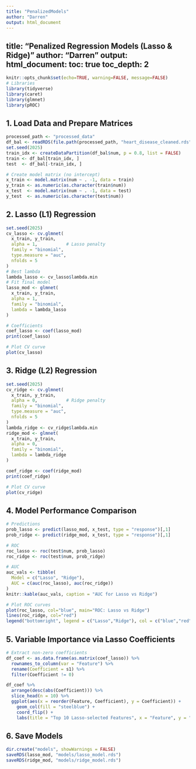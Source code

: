 ```yaml
---
title: "PenalizedModels"
author: "Darren"
output: html_document
---
```


## title: "Penalized Regression Models (Lasso & Ridge)" author: "Darren" output: html\_document: toc: true toc\_depth: 2

```r
knitr::opts_chunk$set(echo=TRUE, warning=FALSE, message=FALSE)
# Libraries
library(tidyverse)
library(caret)
library(glmnet)
library(pROC)
```

## 1. Load Data and Prepare Matrices

```r
processed_path <- "processed_data"
df_bal <- readRDS(file.path(processed_path, "heart_disease_cleaned.rds"))
set.seed(2025)
train_idx <- createDataPartition(df_bal$num, p = 0.8, list = FALSE)
train <- df_bal[train_idx, ]
test  <- df_bal[-train_idx, ]

# Create model matrix (no intercept)
x_train <- model.matrix(num ~ . -1, data = train)
y_train <- as.numeric(as.character(train$num))
x_test  <- model.matrix(num ~ . -1, data = test)
y_test  <- as.numeric(as.character(test$num))
```



## 2. Lasso (L1) Regression

```r
set.seed(2025)
cv_lasso <- cv.glmnet(
  x_train, y_train,
  alpha = 1,           # Lasso penalty
  family = "binomial",
  type.measure = "auc",
  nfolds = 5
)
# Best lambda
lambda_lasso <- cv_lasso$lambda.min
# Fit final model
lasso_mod <- glmnet(
  x_train, y_train,
  alpha = 1,
  family = "binomial",
  lambda = lambda_lasso
)

# Coefficients
coef_lasso <- coef(lasso_mod)
print(coef_lasso)

# Plot CV curve
plot(cv_lasso)
```

## 3. Ridge (L2) Regression

```r
set.seed(2025)
cv_ridge <- cv.glmnet(
  x_train, y_train,
  alpha = 0,           # Ridge penalty
  family = "binomial",
  type.measure = "auc",
  nfolds = 5
)
lambda_ridge <- cv_ridge$lambda.min
ridge_mod <- glmnet(
  x_train, y_train,
  alpha = 0,
  family = "binomial",
  lambda = lambda_ridge
)

coef_ridge <- coef(ridge_mod)
print(coef_ridge)

# Plot CV curve
plot(cv_ridge)
```

## 4. Model Performance Comparison

```r
# Predictions
prob_lasso <- predict(lasso_mod, x_test, type = "response")[,1]
prob_ridge <- predict(ridge_mod, x_test, type = "response")[,1]

# ROC
roc_lasso <- roc(test$num, prob_lasso)
roc_ridge <- roc(test$num, prob_ridge)

# AUC
auc_vals <- tibble(
  Model = c("Lasso", "Ridge"),
  AUC = c(auc(roc_lasso), auc(roc_ridge))
)
knitr::kable(auc_vals, caption = "AUC for Lasso vs Ridge")

# Plot ROC curves
plot(roc_lasso, col="blue", main="ROC: Lasso vs Ridge")
lines(roc_ridge, col="red")
legend("bottomright", legend = c("Lasso","Ridge"), col = c("blue","red"), lwd=2)
```

## 5. Variable Importance via Lasso Coefficients

```r
# Extract non-zero coefficients
df_coef <- as.data.frame(as.matrix(coef_lasso)) %>%
  rownames_to_column(var = "Feature") %>%
  rename(Coefficient = s1) %>%
  filter(Coefficient != 0)

df_coef %>%
  arrange(desc(abs(Coefficient))) %>%
  slice_head(n = 10) %>%
  ggplot(aes(x = reorder(Feature, Coefficient), y = Coefficient)) +
    geom_col(fill = "steelblue") +
    coord_flip() +
    labs(title = "Top 10 Lasso-selected Features", x = "Feature", y = "Coefficient")
```

## 6. Save Models

```r
dir.create("models", showWarnings = FALSE)
saveRDS(lasso_mod, "models/lasso_model.rds")
saveRDS(ridge_mod, "models/ridge_model.rds")
```
